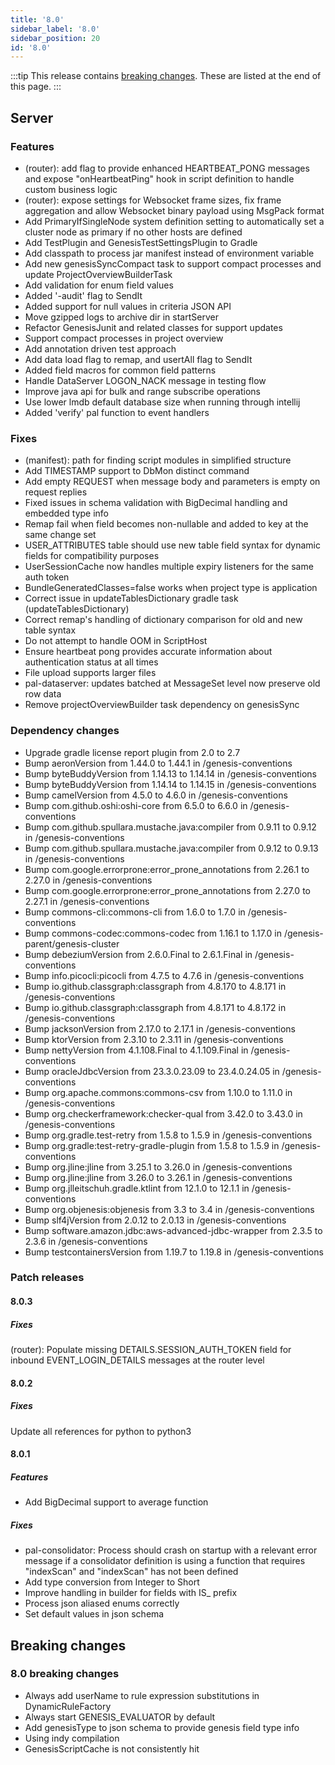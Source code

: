 ```yaml
---
title: '8.0'
sidebar_label: '8.0'
sidebar_position: 20
id: '8.0'
---
```


:::tip
This release contains [breaking changes](#breaking-changes). These are listed at the end of this page.
:::


## Server

### Features

- (router): add flag to provide enhanced HEARTBEAT_PONG messages and expose "onHeartbeatPing" hook in script definition to handle custom business logic
- (router): expose settings for Websocket frame sizes, fix frame aggregation and allow Websocket binary payload using MsgPack format
- Add PrimaryIfSingleNode system definition setting to automatically set a cluster node as primary if no other hosts are defined
- Add TestPlugin and GenesisTestSettingsPlugin to Gradle
- Add classpath to process jar manifest instead of environment variable
- Add new genesisSyncCompact task to support compact processes and update ProjectOverviewBuilderTask
- Add validation for enum field values
- Added '-audit' flag to SendIt
- Added support for null values in criteria JSON API
- Move gzipped logs to archive dir in startServer
- Refactor GenesisJunit and related classes for support updates
- Support compact processes in project overview
- Add annotation driven test approach
- Add data load flag to remap, and usertAll flag to SendIt
- Added field macros for common field patterns
- Handle DataServer LOGON_NACK message in testing flow
- Improve java api for bulk and range subscribe operations
- Use lower lmdb default database size when running through intellij
- Added 'verify' pal function to event handlers

### Fixes

- (manifest): path for finding script modules in simplified structure
- Add TIMESTAMP support to DbMon distinct command
- Add empty REQUEST when message body and parameters is empty on request replies
- Fixed issues in schema validation with BigDecimal handling and embedded type info
- Remap fail when field becomes non-nullable and added to key at the same change set
- USER_ATTRIBUTES table should use new table field syntax for dynamic fields for compatibility purposes
- UserSessionCache now handles multiple expiry listeners for the same auth token
- BundleGeneratedClasses=false works when project type is application
- Correct issue in updateTablesDictionary gradle task (updateTablesDictionary)
- Correct remap's handling of dictionary comparison for old and new table syntax
- Do not attempt to handle OOM in ScriptHost
- Ensure heartbeat pong provides accurate information about authentication status at all times
- File upload supports larger files
- pal-dataserver: updates batched at MessageSet level now preserve old row data
- Remove projectOverviewBuilder task dependency on genesisSync

### Dependency changes

- Upgrade gradle license report plugin from 2.0 to 2.7
- Bump aeronVersion from 1.44.0 to 1.44.1 in /genesis-conventions
- Bump byteBuddyVersion from 1.14.13 to 1.14.14 in /genesis-conventions
- Bump byteBuddyVersion from 1.14.14 to 1.14.15 in /genesis-conventions
- Bump camelVersion from 4.5.0 to 4.6.0 in /genesis-conventions
- Bump com.github.oshi:oshi-core from 6.5.0 to 6.6.0 in /genesis-conventions
- Bump com.github.spullara.mustache.java:compiler from 0.9.11 to 0.9.12 in /genesis-conventions
- Bump com.github.spullara.mustache.java:compiler from 0.9.12 to 0.9.13 in /genesis-conventions
- Bump com.google.errorprone:error_prone_annotations from 2.26.1 to 2.27.0 in /genesis-conventions
- Bump com.google.errorprone:error_prone_annotations from 2.27.0 to 2.27.1 in /genesis-conventions
- Bump commons-cli:commons-cli from 1.6.0 to 1.7.0 in /genesis-conventions
- Bump commons-codec:commons-codec from 1.16.1 to 1.17.0 in /genesis-parent/genesis-cluster
- Bump debeziumVersion from 2.6.0.Final to 2.6.1.Final in /genesis-conventions
- Bump info.picocli:picocli from 4.7.5 to 4.7.6 in /genesis-conventions
- Bump io.github.classgraph:classgraph from 4.8.170 to 4.8.171 in /genesis-conventions
- Bump io.github.classgraph:classgraph from 4.8.171 to 4.8.172 in /genesis-conventions
- Bump jacksonVersion from 2.17.0 to 2.17.1 in /genesis-conventions
- Bump ktorVersion from 2.3.10 to 2.3.11 in /genesis-conventions
- Bump nettyVersion from 4.1.108.Final to 4.1.109.Final in /genesis-conventions
- Bump oracleJdbcVersion from 23.3.0.23.09 to 23.4.0.24.05 in /genesis-conventions
- Bump org.apache.commons:commons-csv from 1.10.0 to 1.11.0 in /genesis-conventions
- Bump org.checkerframework:checker-qual from 3.42.0 to 3.43.0 in /genesis-conventions
- Bump org.gradle.test-retry from 1.5.8 to 1.5.9 in /genesis-conventions
- Bump org.gradle:test-retry-gradle-plugin from 1.5.8 to 1.5.9 in /genesis-conventions
- Bump org.jline:jline from 3.25.1 to 3.26.0 in /genesis-conventions
- Bump org.jline:jline from 3.26.0 to 3.26.1 in /genesis-conventions
- Bump org.jlleitschuh.gradle.ktlint from 12.1.0 to 12.1.1 in /genesis-conventions
- Bump org.objenesis:objenesis from 3.3 to 3.4 in /genesis-conventions
- Bump slf4jVersion from 2.0.12 to 2.0.13 in /genesis-conventions
- Bump software.amazon.jdbc:aws-advanced-jdbc-wrapper from 2.3.5 to 2.3.6 in /genesis-conventions
- Bump testcontainersVersion from 1.19.7 to 1.19.8 in /genesis-conventions

### Patch releases

#### 8.0.3

##### Fixes

(router): Populate missing DETAILS.SESSION_AUTH_TOKEN field for inbound EVENT_LOGIN_DETAILS messages at the router level

#### 8.0.2

##### Fixes

Update all references for python to python3

#### 8.0.1

##### Features

- Add BigDecimal support to average function

##### Fixes
- pal-consolidator: Process should crash on startup with a relevant error message if a consolidator definition is using a function that requires "indexScan" and "indexScan" has not been defined
- Add type conversion from Integer to Short
- Improve handling in builder for fields with IS_ prefix
- Process json aliased enums correctly
- Set default values in json schema


## Breaking changes

### 8.0 breaking changes

- Always add userName to rule expression substitutions in DynamicRuleFactory
- Always start GENESIS_EVALUATOR by default
- Add genesisType to json schema to provide genesis field type info
- Using indy compilation
- GenesisScriptCache is not consistently hit

